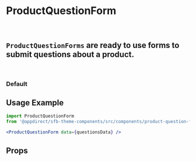 
<Meta of={ProductQuestionFormStories} />

# ProductQuestionForm

<br />

## `ProductQuestionForms` are ready to use forms to submit questions about a product.

<br />

### Default

<Canvas>
  <Story of={ProductQuestionFormStories.Default} />
</Canvas>

## Usage Example

<CollapsibleJsonSnippet summary="questionsData" code={questionsMock} />

```jsx
import ProductQuestionForm
from '@appdirect/sfb-theme-components/src/components/product-question-form/ProductQuestionForm';

<ProductQuestionForm data={questionsData} />

```

## Props

<ArgsTable of={ProductQuestionForm} />
